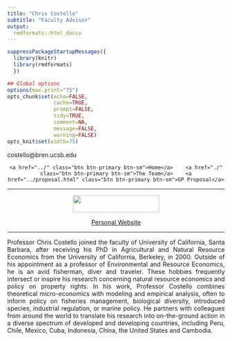 ```yaml
---
title: "Chris Costello"
subtitle: "Faculty Advisor"
output: 
  rmdformats::html_docco
---
```


```r
suppressPackageStartupMessages({
  library(knitr)
  library(rmdformats)
  })

## Global options
options(max.print="75")
opts_chunk$set(echo=FALSE,
               cache=TRUE,
               prompt=FALSE,
               tidy=TRUE,
               comment=NA,
               message=FALSE,
               warning=FALSE)
opts_knit$set(width=75)
```

<STYLE TYPE="text/css">
<!--
BODY
  {
  text-align:justify;
  }
-->
</STYLE>

costello@bren.ucsb.edu

<center>
  <div id="contentBox" style="margin:10px auto; width:100%">
  
    <a href="../" class="btn btn-primary btn-sm">Home</a>    <a href="./" class="btn btn-primary btn-sm">The Team</a>    <a href="../proposal.html" class="btn btn-primary btn-sm">GP Proposal</a>
  
  </div>
</center>

___

<center>
<img src="figures/costellobren.jpg" width="200px" height="40px" />

<a href="https://christopherjcostello.com/" class="btn btn-primary btn-sm">Personal Website</a>
</center>
____

<P>

Professor Chris Costello joined the faculty of University of California, Santa Barbara, after receiving his PhD in Agricultural and Natural Resource Economics from the University of California, Berkeley, in 2000. Outside of his appointment as a professor of Environmental and Resource Economics, he is an avid fisherman, diver and traveler. These hobbies frequently intersect or inspire his research concerning natural resource economics and policy on property rights. In his work, Professor Costello combines theoretical micro-economics with modeling and empirical analysis, often to inform policy on fisheries management, biological diversity, introduced species, industrial regulation, or marine policy. He partners with colleagues from around the world to translate his research into on-the-ground action in a diverse spectrum of developed and developing countries, including Peru, Chile, Mexico, Cuba, Indonesia, China, the United States and Cambodia.


</P>